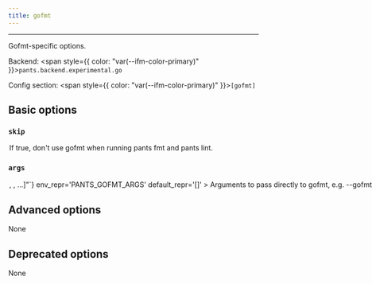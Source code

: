 ```yaml
---
title: gofmt
---
```



---

Gofmt-specific options.

Backend: <span style={{ color: "var(--ifm-color-primary)" }}>`pants.backend.experimental.go`</span>

Config section: <span style={{ color: "var(--ifm-color-primary)" }}>`[gofmt]`</span>

## Basic options

<span className={styles.options}>

### `skip`

<Option
  cli_repr='--[no-]gofmt-skip'
  env_repr='PANTS_GOFMT_SKIP'
  default_repr='False'
>
  

If true, don't use gofmt when running `pants fmt` and `pants lint`.

</Option>


### `args`

<Option
  cli_repr={`--gofmt-args="[<shell_str>, <shell_str>, ...]"`}
  env_repr='PANTS_GOFMT_ARGS'
  default_repr='[]'
>
  

Arguments to pass directly to gofmt, e.g. `--gofmt-args='-s -e'`.

Only the following style related options are supported\: `-e`, `-r`, `-s`.

</Option>


## Advanced options

None

## Deprecated options

None

</span>
